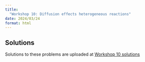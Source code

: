 ```yaml
---
title: 
  "Workshop 10: Diffusion effects heterogeneous reactions"
date: 2024/03/24
format: html
---
```


::: {.callout-tip}
## Solutions

Solutions to these problems are uploaded at [Workshop 10 solutions](./solutions.qmd)

:::

